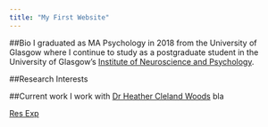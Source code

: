 ```yaml
---
title: "My First Website"
---
```

##Bio
I graduated as MA Psychology in 2018 from the University of Glasgow where I continue to study as a postgraduate student in the University of Glasgow's
[Institute of Neuroscience and Psychology](http://www.gla.ac.uk/researchinstitutes/neurosciencepsychology/).


##Research Interests

##Current work
I work with [Dr Heather Cleland Woods](http://supervisor/website)
bla

[Res Exp](Res_experience.Rmd) 
